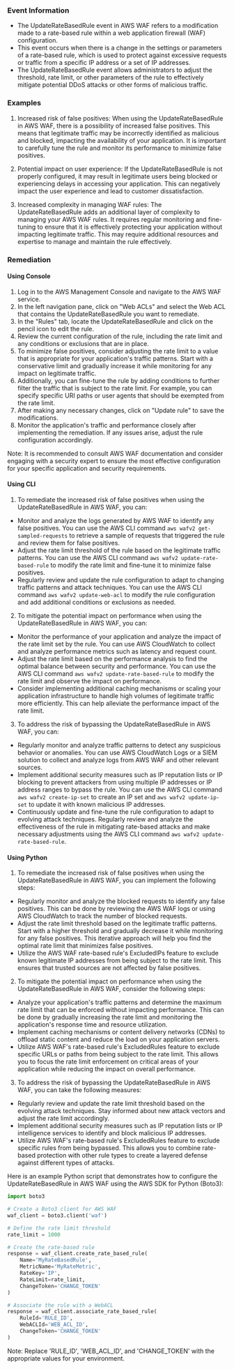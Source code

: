 
### Event Information

- The UpdateRateBasedRule event in AWS WAF refers to a modification made to a rate-based rule within a web application firewall (WAF) configuration.
- This event occurs when there is a change in the settings or parameters of a rate-based rule, which is used to protect against excessive requests or traffic from a specific IP address or a set of IP addresses.
- The UpdateRateBasedRule event allows administrators to adjust the threshold, rate limit, or other parameters of the rule to effectively mitigate potential DDoS attacks or other forms of malicious traffic.


### Examples

1. Increased risk of false positives: When using the UpdateRateBasedRule in AWS WAF, there is a possibility of increased false positives. This means that legitimate traffic may be incorrectly identified as malicious and blocked, impacting the availability of your application. It is important to carefully tune the rule and monitor its performance to minimize false positives.

2. Potential impact on user experience: If the UpdateRateBasedRule is not properly configured, it may result in legitimate users being blocked or experiencing delays in accessing your application. This can negatively impact the user experience and lead to customer dissatisfaction.

3. Increased complexity in managing WAF rules: The UpdateRateBasedRule adds an additional layer of complexity to managing your AWS WAF rules. It requires regular monitoring and fine-tuning to ensure that it is effectively protecting your application without impacting legitimate traffic. This may require additional resources and expertise to manage and maintain the rule effectively.

### Remediation

#### Using Console

1. Log in to the AWS Management Console and navigate to the AWS WAF service.
2. In the left navigation pane, click on "Web ACLs" and select the Web ACL that contains the UpdateRateBasedRule you want to remediate.
3. In the "Rules" tab, locate the UpdateRateBasedRule and click on the pencil icon to edit the rule.
4. Review the current configuration of the rule, including the rate limit and any conditions or exclusions that are in place.
5. To minimize false positives, consider adjusting the rate limit to a value that is appropriate for your application's traffic patterns. Start with a conservative limit and gradually increase it while monitoring for any impact on legitimate traffic.
6. Additionally, you can fine-tune the rule by adding conditions to further filter the traffic that is subject to the rate limit. For example, you can specify specific URI paths or user agents that should be exempted from the rate limit.
7. After making any necessary changes, click on "Update rule" to save the modifications.
8. Monitor the application's traffic and performance closely after implementing the remediation. If any issues arise, adjust the rule configuration accordingly.

Note: It is recommended to consult AWS WAF documentation and consider engaging with a security expert to ensure the most effective configuration for your specific application and security requirements.

#### Using CLI

1. To remediate the increased risk of false positives when using the UpdateRateBasedRule in AWS WAF, you can:

- Monitor and analyze the logs generated by AWS WAF to identify any false positives. You can use the AWS CLI command `aws wafv2 get-sampled-requests` to retrieve a sample of requests that triggered the rule and review them for false positives.
- Adjust the rate limit threshold of the rule based on the legitimate traffic patterns. You can use the AWS CLI command `aws wafv2 update-rate-based-rule` to modify the rate limit and fine-tune it to minimize false positives.
- Regularly review and update the rule configuration to adapt to changing traffic patterns and attack techniques. You can use the AWS CLI command `aws wafv2 update-web-acl` to modify the rule configuration and add additional conditions or exclusions as needed.

2. To mitigate the potential impact on performance when using the UpdateRateBasedRule in AWS WAF, you can:

- Monitor the performance of your application and analyze the impact of the rate limit set by the rule. You can use AWS CloudWatch to collect and analyze performance metrics such as latency and request count.
- Adjust the rate limit based on the performance analysis to find the optimal balance between security and performance. You can use the AWS CLI command `aws wafv2 update-rate-based-rule` to modify the rate limit and observe the impact on performance.
- Consider implementing additional caching mechanisms or scaling your application infrastructure to handle high volumes of legitimate traffic more efficiently. This can help alleviate the performance impact of the rate limit.

3. To address the risk of bypassing the UpdateRateBasedRule in AWS WAF, you can:

- Regularly monitor and analyze traffic patterns to detect any suspicious behavior or anomalies. You can use AWS CloudWatch Logs or a SIEM solution to collect and analyze logs from AWS WAF and other relevant sources.
- Implement additional security measures such as IP reputation lists or IP blocking to prevent attackers from using multiple IP addresses or IP address ranges to bypass the rule. You can use the AWS CLI command `aws wafv2 create-ip-set` to create an IP set and `aws wafv2 update-ip-set` to update it with known malicious IP addresses.
- Continuously update and fine-tune the rule configuration to adapt to evolving attack techniques. Regularly review and analyze the effectiveness of the rule in mitigating rate-based attacks and make necessary adjustments using the AWS CLI command `aws wafv2 update-rate-based-rule`.

#### Using Python

1. To remediate the increased risk of false positives when using the UpdateRateBasedRule in AWS WAF, you can implement the following steps:

- Regularly monitor and analyze the blocked requests to identify any false positives. This can be done by reviewing the AWS WAF logs or using AWS CloudWatch to track the number of blocked requests.
- Adjust the rate limit threshold based on the legitimate traffic patterns. Start with a higher threshold and gradually decrease it while monitoring for any false positives. This iterative approach will help you find the optimal rate limit that minimizes false positives.
- Utilize the AWS WAF rate-based rule's ExcludedIPs feature to exclude known legitimate IP addresses from being subject to the rate limit. This ensures that trusted sources are not affected by false positives.

2. To mitigate the potential impact on performance when using the UpdateRateBasedRule in AWS WAF, consider the following steps:

- Analyze your application's traffic patterns and determine the maximum rate limit that can be enforced without impacting performance. This can be done by gradually increasing the rate limit and monitoring the application's response time and resource utilization.
- Implement caching mechanisms or content delivery networks (CDNs) to offload static content and reduce the load on your application servers.
- Utilize AWS WAF's rate-based rule's ExcludedRules feature to exclude specific URLs or paths from being subject to the rate limit. This allows you to focus the rate limit enforcement on critical areas of your application while reducing the impact on overall performance.

3. To address the risk of bypassing the UpdateRateBasedRule in AWS WAF, you can take the following measures:

- Regularly review and update the rate limit threshold based on the evolving attack techniques. Stay informed about new attack vectors and adjust the rate limit accordingly.
- Implement additional security measures such as IP reputation lists or IP intelligence services to identify and block malicious IP addresses.
- Utilize AWS WAF's rate-based rule's ExcludedRules feature to exclude specific rules from being bypassed. This allows you to combine rate-based protection with other rule types to create a layered defense against different types of attacks.

Here is an example Python script that demonstrates how to configure the UpdateRateBasedRule in AWS WAF using the AWS SDK for Python (Boto3):

```python
import boto3

# Create a Boto3 client for AWS WAF
waf_client = boto3.client('waf')

# Define the rate limit threshold
rate_limit = 1000

# Create the rate-based rule
response = waf_client.create_rate_based_rule(
    Name='MyRateBasedRule',
    MetricName='MyRateMetric',
    RateKey='IP',
    RateLimit=rate_limit,
    ChangeToken='CHANGE_TOKEN'
)

# Associate the rule with a WebACL
response = waf_client.associate_rate_based_rule(
    RuleId='RULE_ID',
    WebACLId='WEB_ACL_ID',
    ChangeToken='CHANGE_TOKEN'
)
```

Note: Replace 'RULE_ID', 'WEB_ACL_ID', and 'CHANGE_TOKEN' with the appropriate values for your environment.

